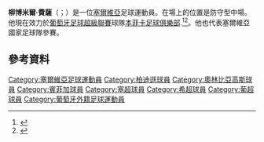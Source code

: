 '''柳博米爾·費薩'''（{{lang-sr|Љубомир Фејса}}；{{bd|1988年|8月14日}}）是一位[[塞爾維亞|塞爾維亞]]足球運動員。在場上的位置是防守型中場。他現在效力於[[葡萄牙足球超級聯賽|葡萄牙足球超級聯賽]]球隊[[本菲卡足球俱樂部|本菲卡足球俱樂部]].<ref>{{cite web|title=Fejsa no Benfica por cinco milhões|trans_title=Fejsa in Benfica for five million|url=http://desporto.sapo.pt/futebol/primeira_liga/artigo/2013/08/22/fejsa_no_benfica_por_cinco_milh_.html|work=desporto.sapo.pt|date=23 August 2013|access-date=2015-06-01|archive-date=2014-01-08|archive-url=https://web.archive.org/web/20140108060955/http://desporto.sapo.pt/futebol/primeira_liga/artigo/2013/08/22/fejsa_no_benfica_por_cinco_milh_.html|dead-url=no}}</ref><ref>{{cite web|title=Vieira confirma: Fejsa é jogador do Benfica|trans_title=Vieira confirms:Fejsa is a Benfica player|url=http://www.maisfutebol.iol.pt/benfica/benfica-liga-fejsa-luis-filipe-vieira-transferencias/1482736-1456.html|work=maisfutebol.iol.pt|date=23 August 2013|access-date=2015-06-01|archive-url=https://web.archive.org/web/20150203144753/http://www.maisfutebol.iol.pt/benfica/benfica-liga-fejsa-luis-filipe-vieira-transferencias/1482736-1456.html|archive-date=2015-02-03|dead-url=yes}}</ref>。他也代表塞爾維亞國家足球隊參賽。

==參考資料==
{{Reflist}}

{{2008年奧運會男子足球塞爾維亞參賽名單}}

{{DEFAULTSORT:Fejsa, Ljubomir}}
[[Category:塞爾維亞足球運動員|Category:塞爾維亞足球運動員]]
[[Category:柏迪遜球員|Category:柏迪遜球員]]
[[Category:奧林比亞高斯球員|Category:奧林比亞高斯球員]]
[[Category:賓菲加球員|Category:賓菲加球員]]
[[Category:塞超球員|Category:塞超球員]]
[[Category:希超球員|Category:希超球員]]
[[Category:葡超球員|Category:葡超球員]]
[[Category:葡萄牙外籍足球運動員|Category:葡萄牙外籍足球運動員]]